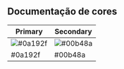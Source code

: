 
<Meta title="Visual Identidy/Colors" />

## Documentação de cores

| Primary                                                   | Secondary                                                 |
| --------------------------------------------------------- | --------------------------------------------------------- |
| ![#0a192f](https://via.placeholder.com/150/0a192f?text=+) | ![#00b48a](https://via.placeholder.com/150/00b48a?text=+) |
| #0a192f                                                   | #00b48a                                                   |
